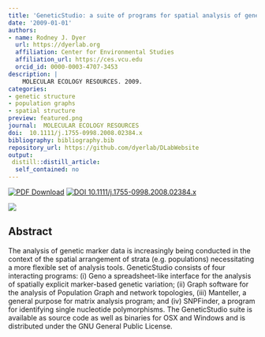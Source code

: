 ```yaml
---
title: 'GeneticStudio: a suite of programs for spatial analysis of genetic-marker data'
date: '2009-01-01'
authors:
- name: Rodney J. Dyer
  url: https://dyerlab.org
  affiliation: Center for Environmental Studies
  affiliation_url: https://ces.vcu.edu
  orcid_id: 0000-0003-4707-3453
description: |
    MOLECULAR ECOLOGY RESOURCES. 2009.  
categories: 
- genetic structure
- population graphs
- spatial structure
preview: featured.png
journal:  MOLECULAR ECOLOGY RESOURCES
doi:  10.1111/j.1755-0998.2008.02384.x
bibliography: bibliography.bib
repository_url: https://github.com/dyerlab/DLabWebsite
output:
 distill::distill_article:
  self_contained: no
---
```


 [![PDF Download](https://img.shields.io/badge/PDF-21B02C.svg)](https://drive.google.com/open?id=0B0T81CzLjtfPX2pkVVhoTF9icnM) [![ DOI 10.1111/j.1755-0998.2008.02384.x](http://img.shields.io/badge/DOI-474747.svg)](https://doi.org/10.1111/j.1755-0998.2008.02384.x)

![]( featured.png )

## Abstract

The analysis of genetic marker data is increasingly being conducted in the context of the spatial arrangement of strata (e.g. populations) necessitating a more flexible set of analysis tools. GeneticStudio consists of four interacting programs: (i) Geno a spreadsheet-like interface for the analysis of spatially explicit marker-based genetic variation; (ii) Graph software for the analysis of Population Graph and network topologies, (iii) Manteller, a general purpose for matrix analysis program; and (iv) SNPFinder, a program for identifying single nucleotide polymorphisms. The GeneticStudio suite is available as source code as well as binaries for OSX and Windows and is distributed under the GNU General Public License.
